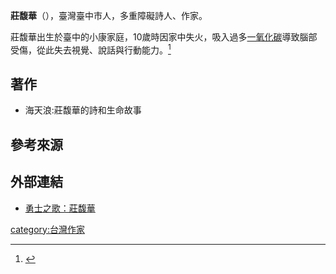 '''莊馥華'''（{{bd|1984年||||}}），臺灣臺中市人，多重障礙詩人、作家。

莊馥華出生於臺中的小康家庭，10歲時因家中失火，吸入過多[[一氧化碳|一氧化碳]]導致腦部受傷，從此失去視覺、說話與行動能力。<ref>{{Cite web|title=密碼女孩用「心」話畫　莊馥華微光綻放|url=http://www.lnanews.com/home|access-date=2021-10-01|work=人間通訊社}}</ref>

==著作==
*海天浪:莊馥華的詩和生命故事

==參考來源==
{{reflist}}

==外部連結==
*[http://www.youtube.com/watch?v=jb39gg_9d2E 勇士之歌：莊馥華]

[[category:台灣作家|category:台灣作家]]
